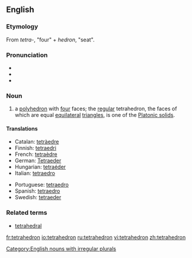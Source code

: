 {{wikipedia}}

==English==
===Etymology===
From {{Gr.}} ''tetra-'', "four" + ''hedron'', "seat".

===Pronunciation===
*{{AHD|/tĕtrəhē'drən/}}
*{{IPA|/tɛtrəˈhiːdrən/}}
*{{SAMPA|/tE.tr@."hi.dr@n/}}

===Noun===
{{en-noun|pl2=tetrahedra}}

#{{geometry}} a [[polyhedron]] with [[four]] faces; the [[regular]] tetrahedron, the faces of which are equal [[equilateral]] [[triangle]]s, is one of the [[Platonic solid]]s.

====Translations====
{{top}}
*Catalan: [[tetràedre]] {{m}}
*Finnish: [[tetraedri]]
*French: [[tetraèdre]] {{m}}
*German: [[Tetraeder]] {{n}}
*Hungarian: [[tetraéder]]
*Italian: [[tetraedro]] {{m}}
{{mid}}
*Portuguese: [[tetraedro]] {{m}}
*Spanish: [[tetraedro]] {{m}}
*Swedish: [[tetraeder]] {{c}}
{{bottom}}

===Related terms===
*[[tetrahedral]]

[[Category:English nouns with irregular plurals]]

[[fr:tetrahedron]]
[[io:tetrahedron]]
[[ru:tetrahedron]]
[[vi:tetrahedron]]
[[zh:tetrahedron]]